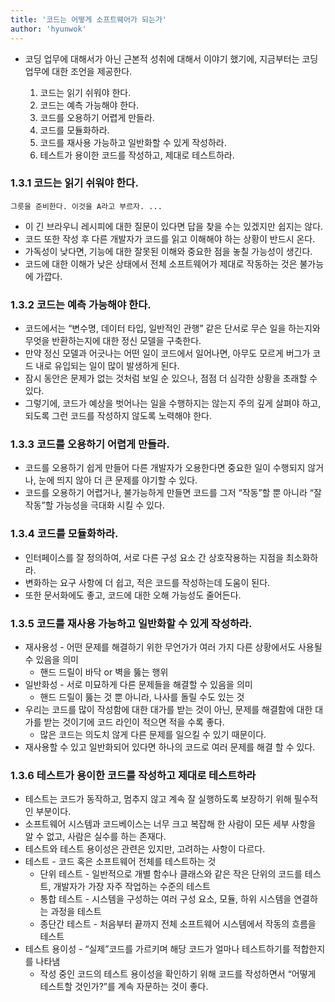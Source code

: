 ```yaml
---
title: '코드는 어떻게 소프트웨어가 되는가'
author: 'hyunwok'
---
```


- 코딩 업무에 대해서가 아닌 근본적 성취에 대해서 이야기 했기에, 지금부터는 코딩 업무에 대한 조언을 제공한다.

    1. 코드는 읽기 쉬워야 한다.
    2. 코드는 예측 가능해야 한다.
    3. 코드를 오용하기 어렵게 만들라.
    4. 코드를 모듈화하라.
    5. 코드를 재사용 가능하고 일반화할 수 있게 작성하라.
    6. 테스트가 용이한 코드를 작성하고, 제대로 테스트하라.

### 1.3.1 코드는 읽기 쉬워야 한다.

```text
그릇을 준비한다. 이것을 A라고 부르자. ...
```

- 이 긴 브라우니 레시피에 대한 질문이 있다면 답을 찾을 수는 있겠지만 쉽지는 않다.
- 코드 또한 작성 후 다른 개발자가 코드를 읽고 이해해야 하는 상황이 반드시 온다.
- 가독성이 낮다면, 기능에 대한 잘못된 이해와 중요한 점을 놓칠 가능성이 생긴다.
- 코드에 대한 이해가 낮은 상태에서 전체 소프트웨어가 제대로 작동하는 것은 불가능에 가깝다.

### 1.3.2 코드는 예측 가능해야 한다.

- 코드에서는 “변수명, 데이터 타입, 일반적인 관행” 같은 단서로 무슨 일을 하는지와 무엇을 반환하는지에 대한  정신 모델을 구축한다.
- 만약 정신 모델과 어긋나는 어떤 일이 코드에서 일어나면, 아무도 모르게 버그가 코드 내로 유입되는 일이 많이 발생하게 된다.
- 잠시 동안은 문제가 없는 것처럼 보일 순 있으나, 점점 더 심각한 상황을 초래할 수 있다.
- 그렇기에, 코드가 예상을 벗어나는 일을 수행하지는 않는지 주의 깊게 살펴야 하고, 되도록 그런 코드를 작성하지 않도록 노력해야 한다.

### 1.3.3 코드를 오용하기 어렵게 만들라.

- 코드를 오용하기 쉽게 만들어 다른 개발자가 오용한다면 중요한 일이 수행되지 않거나, 눈에 띄지 않아 더 큰 문제를 야기할 수 있다.
- 코드를 오용하기 어렵거나, 불가능하게 만들면 코드를 그저 “작동”할 뿐 아니라 “잘 작동”할 가능성을 극대화 시킬 수 있다.

### 1.3.4 코드를 모듈화하라.

- 인터페이스를 잘 정의하여, 서로 다른 구성 요소 간 상호작용하는 지점을 최소화하라.
- 변화하는 요구 사항에 더 쉽고, 적은 코드를 작성하는데 도움이 된다.
- 또한 문서화에도 좋고, 코드에 대한 오해 가능성도 줄어든다.

### 1.3.5 코드를 재사용 가능하고 일반화할 수 있게 작성하라.

- 재사용성 - 어떤 문제를 해결하기 위한 무언가가 여러 가지 다른 상황에서도 사용될 수 있음을 의미
    - 핸드 드릴이 바닥 or 벽을 뚫는 행위
- 일반화성 - 서로 미묘하게 다른 문제들을 해결할 수 있음을 의미
    - 핸드 드릴이 뚫는 것 뿐 아니라, 나사를 돌릴 수도 있는 것
- 우리는 코드를 많이 작성함에 대한 대가를 받는 것이 아닌, 문제를 해결함에 대한 대가를 받는 것이기에 코드 라인이 적으면 적을 수록 좋다.
    - 많은 코드는 의도치 않게 다른 문제를 일으킬 수 있기 때문이다.
- 재사용할 수 있고 일반화되어 있다면 하나의 코드로 여러 문제를 해결 할 수 있다.

### 1.3.6 테스트가 용이한 코드를 작성하고 제대로 테스트하라

- 테스트는 코드가 동작하고, 멈추지 않고 계속 잘 실행하도록 보장하기 위해 필수적인 부분이다.
- 소프트웨어 시스템과 코드베이스는 너무 크고 복잡해 한 사람이 모든 세부 사항을 알 수 없고, 사람은 실수를 하는 존재다.
- 테스트와 테스트 용이성은 관련은 있지만, 고려하는 사항이 다르다.
- 테스트 - 코드 혹은 소프트웨어 전체를 테스트하는 것
    - 단위 테스트 - 일반적으로 개별 함수나 클래스와 같은 작은 단위의 코드를 테스트, 개발자가 가장 자주 작업하는 수준의 테스트
    - 통합 테스트 - 시스템을 구성하는 여러 구성 요소, 모듈, 하위 시스템을 연결하는 과정을 테스트
    - 종단간 테스트 - 처음부터 끝까지 전체 소프트웨어 시스템에서 작동의 흐름을 테스트
- 테스트 용이성 - “실제”코드를 가르키며 해당 코드가 얼마나 테스트하기를 적합한지를 나타냄
    - 작성 중인 코드의 테스트 용이성을 확인하기 위해 코드를 작성하면서 “어떻게 테스트할 것인가?”를 계속 자문하는 것이 좋다.